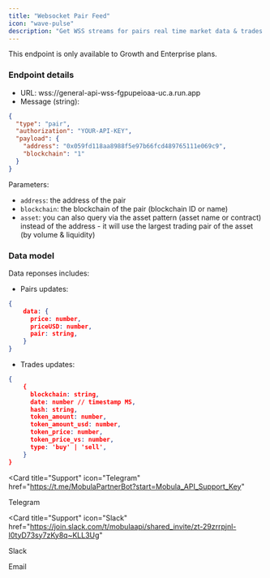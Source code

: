```yaml
---
title: "Websocket Pair Feed"
icon: "wave-pulse"
description: "Get WSS streams for pairs real time market data & trades."
---
```


<Tip> This endpoint is only available to Growth and Enterprise plans. </Tip>

### Endpoint details

- URL: wss://general-api-wss-fgpupeioaa-uc.a.run.app
- Message (string):

```json
{
  "type": "pair",
  "authorization": "YOUR-API-KEY",
  "payload": {
    "address": "0x059fd118aa8988f5e97b66fcd489765111e069c9",
    "blockchain": "1"
  }
}
```

Parameters:

- `address`: the address of the pair
- `blockchain`: the blockchain of the pair (blockchain ID or name)
- `asset`: you can also query via the asset pattern (asset name or contract) instead of the address - it will use the largest trading pair of the asset (by volume & liquidity)

### Data model

Data reponses includes:

- Pairs updates:

```json
{
    data: {
      price: number,
      priceUSD: number,
      pair: string,
    }
}
```

- Trades updates:

```json
{
    {
      blockchain: string,
      date: number // timestamp MS,
      hash: string,
      token_amount: number,
      token_amount_usd: number,
      token_price: number,
      token_price_vs: number,
      type: 'buy' | 'sell',
    }
}
```

<CardGroup>

<Card
  title="Support"
  icon="Telegram"
  href="https://t.me/MobulaPartnerBot?start=Mobula_API_Support_Key"
>
  Telegram
</Card>

<Card
  title="Support"
  icon="Slack"
  href="https://join.slack.com/t/mobulaapi/shared_invite/zt-29zrrpjnl-I0tyD73sy7zKy8q~KLL3Ug"
>
  Slack
</Card>

<Card title="Need help?" icon="envelope" href="mailto:contact@mobulalabs.org">
  Email
</Card>

</CardGroup>

